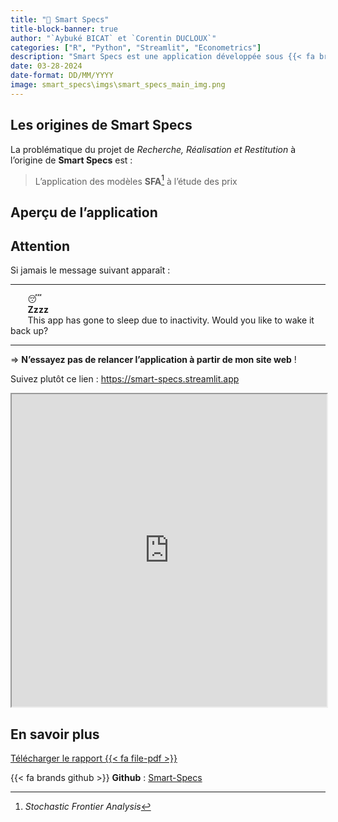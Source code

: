 ```yaml
---
title: "📱 Smart Specs"
title-block-banner: true
author: "`Aybuké BICAT` et `Corentin DUCLOUX`"
categories: ["R", "Python", "Streamlit", "Econometrics"]
description: "Smart Specs est une application développée sous {{< fa brands python >}} permettant de comparer des téléphones et d'obtenir leur *efficacité*."
date: 03-28-2024
date-format: DD/MM/YYYY
image: smart_specs\imgs\smart_specs_main_img.png
---
```


## Les origines de **Smart Specs**

La problématique du projet de *Recherche, Réalisation et Restitution* à l'origine de **Smart Specs** est : 

> L'application des modèles **SFA**^[*Stochastic Frontier Analysis*] à l'étude des prix

## Aperçu de l'application

::: {.callout-important}

## Attention

Si jamais le message suivant apparaît :

***

|        😴

|        **Zzzz**

|        This app has gone to sleep due to inactivity. Would you like to wake it back up?

***

$\Rightarrow$ **N'essayez pas de relancer l'application à partir de mon site web** ! 

Suivez plutôt ce lien : [https://smart-specs.streamlit.app](https://smart-specs.streamlit.app/){.external target="_blank"}

:::

```{=html}
<iframe 
    width="100%"
    src="https://smart-specs.streamlit.app/?embed=true"
    title="Smart Specs"
    height="500"
></iframe>
```

## En savoir plus

[Télécharger le rapport {{< fa file-pdf >}}](smart_specs/report/Smart_Specs_SFA.pdf){.btn .btn-outline-primary .btn role="button" .center}

{{< fa brands github >}} **Github** : [Smart-Specs](https://github.com/CDucloux/3R){.external target="_blank"}